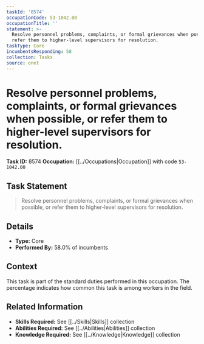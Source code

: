 ```yaml
---
taskId: '8574'
occupationCode: 53-1042.00
occupationTitle: ''
statement: >-
  Resolve personnel problems, complaints, or formal grievances when possible, or
  refer them to higher-level supervisors for resolution.
taskType: Core
incumbentsResponding: 58
collection: Tasks
source: onet
---
```

# Resolve personnel problems, complaints, or formal grievances when possible, or refer them to higher-level supervisors for resolution.

**Task ID:** 8574
**Occupation:** [[../Occupations|Occupation]] with code `53-1042.00`

## Task Statement

> Resolve personnel problems, complaints, or formal grievances when possible, or refer them to higher-level supervisors for resolution.

## Details

- **Type:** Core
- **Performed By:** 58.0% of incumbents

## Context

This task is part of the standard duties performed in this occupation. The percentage indicates how common this task is among workers in the field.

## Related Information

- **Skills Required:** See [[../Skills|Skills]] collection
- **Abilities Required:** See [[../Abilities|Abilities]] collection
- **Knowledge Required:** See [[../Knowledge|Knowledge]] collection
